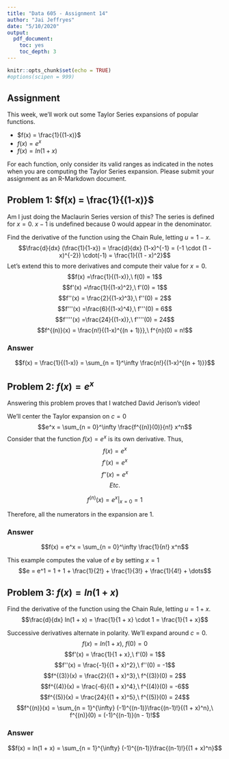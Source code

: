 ```yaml
---
title: "Data 605 - Assignment 14"
author: "Jai Jeffryes"
date: "5/10/2020"
output:
  pdf_document:
    toc: yes
    toc_depth: 3
---
```


```r
knitr::opts_chunk$set(echo = TRUE)
#options(scipen = 999)
```

## Assignment
This week, we’ll work out some Taylor Series expansions of popular functions.

- $f(x) = \frac{1}{(1-x)}$
- $f(x) = e^x$
- $f(x) = ln(1 + x)$

For each function, only consider its valid ranges as indicated in the notes when you are computing the Taylor Series expansion. Please submit your assignment as an R-Markdown document.

## Problem 1: $f(x) = \frac{1}{(1-x)}$
Am I just doing the Maclaurin Series version of this? The series is defined for $x = 0$. $x - 1$ is undefined because 0 would appear in the denominator.

Find the derivative of the function using the Chain Rule, letting $u = 1 - x$.
$$\frac{d}{dx} (\frac{1}{1-x}) = \frac{d}{dx} (1-x)^{-1} = (-1 \cdot (1 - x)^{-2}) \cdot(-1) = \frac{1}{(1 - x)^2}$$
Let's extend this to more derivatives and compute their value for $x = 0$.
$$f(x) =\frac{1}{(1-x)},\ f(0) = 1$$
$$f'(x) =\frac{1}{(1-x)^2},\ f'(0) = 1$$
$$f''(x) = \frac{2}{(1-x)^3},\ f''(0) = 2$$
$$f'''(x) =\frac{6}{(1-x)^4},\ f'''(0) = 6$$
$$f''''(x) =\frac{24}{(1-x)},\ f''''(0) = 24$$
$$f^{(n)}(x) = \frac{n!}{(1-x)^{(n + 1)}},\ f^{n}(0) = n!$$

### Answer
$$f(x) = \frac{1}{(1-x)} = \sum_{n = 1}^\infty \frac{n!}{(1-x)^{(n + 1)}}$$

## Problem 2: $f(x) = e^x$
Answering this problem proves that I watched David Jerison's video!

We'll center the Taylor expansion on $c = 0$
$$e^x = \sum_{n = 0}^\infty \frac{f^{(n)}(0)}{n!} x^n$$
Consider that the function $f(x) = e^x$ is its own derivative. Thus,
$$f(x) = e^x$$
$$f'(x) = e^x$$
$$f''(x) = e^x$$
$$Etc.$$

$$f^{(n)}(x) = e^x\bigg\rvert_{x = 0} = 1$$

Therefore, all the numerators in the expansion are 1.

### Answer
$$f(x) = e^x = \sum_{n = 0}^\infty \frac{1}{n!} x^n$$

This example computes the value of $e$ by setting $x = 1$
$$e = e^1 = 1 + 1 + \frac{1}{2!} + \frac{1}{3!} + \frac{1}{4!} + \dots$$

## Problem 3: $f(x) = ln(1 + x)$
Find the derivative of the function using the Chain Rule, letting $u = 1 + x$.
$$\frac{d}{dx} ln(1 + x) = \frac{1}{1 + x} \cdot 1 = \frac{1}{1 + x}$$

Successive derivatives alternate in polarity. We'll expand around $c = 0$.
$$f(x) = ln(1 + x),\ f(0) = 0$$
$$f'(x) = \frac{1}{1 + x},\ f'(0) = 1$$
$$f''(x) = \frac{-1}{(1 + x)^2},\ f''(0) = -1$$
$$f^{(3)}(x) = \frac{2}{(1 + x)^3},\ f^{(3)}(0) = 2$$
$$f^{(4)}(x) = \frac{-6}{(1 + x)^4},\ f^{(4)}(0) = -6$$
$$f^{(5)}(x) = \frac{24}{(1 + x)^5},\ f^{(5)}(0) = 24$$
$$f^{(n)}(x) = \sum_{n = 1}^{\infty} (-1)^{(n-1)}\frac{(n-1)!}{(1 + x)^n},\ f^{(n)}(0) = (-1)^{(n-1)}(n - 1)!$$

### Answer
$$f(x) = ln(1 + x) = \sum_{n = 1}^{\infty} (-1)^{(n-1)}\frac{(n-1)!}{(1 + x)^n}$$